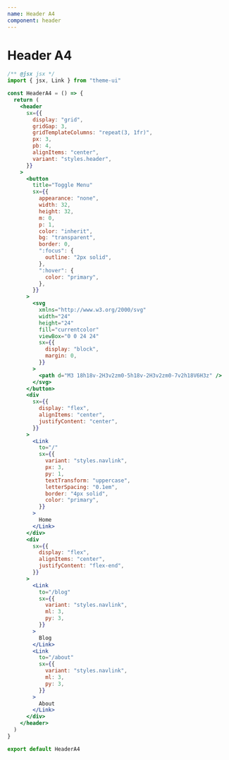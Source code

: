 ```yaml
---
name: Header A4
component: header
---
```


# Header A4

```jsx live
/** @jsx jsx */
import { jsx, Link } from "theme-ui"

const HeaderA4 = () => {
  return (
    <header
      sx={{
        display: "grid",
        gridGap: 3,
        gridTemplateColumns: "repeat(3, 1fr)",
        px: 3,
        pb: 4,
        alignItems: "center",
        variant: "styles.header",
      }}
    >
      <button
        title="Toggle Menu"
        sx={{
          appearance: "none",
          width: 32,
          height: 32,
          m: 0,
          p: 1,
          color: "inherit",
          bg: "transparent",
          border: 0,
          ":focus": {
            outline: "2px solid",
          },
          ":hover": {
            color: "primary",
          },
        }}
      >
        <svg
          xmlns="http://www.w3.org/2000/svg"
          width="24"
          height="24"
          fill="currentcolor"
          viewBox="0 0 24 24"
          sx={{
            display: "block",
            margin: 0,
          }}
        >
          <path d="M3 18h18v-2H3v2zm0-5h18v-2H3v2zm0-7v2h18V6H3z" />
        </svg>
      </button>
      <div
        sx={{
          display: "flex",
          alignItems: "center",
          justifyContent: "center",
        }}
      >
        <Link
          to="/"
          sx={{
            variant: "styles.navlink",
            px: 3,
            py: 1,
            textTransform: "uppercase",
            letterSpacing: "0.1em",
            border: "4px solid",
            color: "primary",
          }}
        >
          Home
        </Link>
      </div>
      <div
        sx={{
          display: "flex",
          alignItems: "center",
          justifyContent: "flex-end",
        }}
      >
        <Link
          to="/blog"
          sx={{
            variant: "styles.navlink",
            ml: 3,
            py: 3,
          }}
        >
          Blog
        </Link>
        <Link
          to="/about"
          sx={{
            variant: "styles.navlink",
            ml: 3,
            py: 3,
          }}
        >
          About
        </Link>
      </div>
    </header>
  )
}

export default HeaderA4
```


